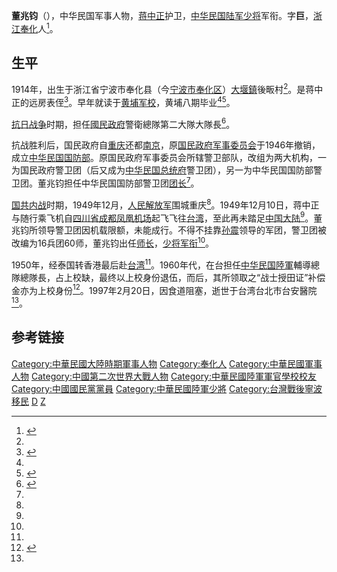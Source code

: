 '''董兆钧'''（{{bd|1914年||1997年|}}），中华民国军事人物，[[蒋中正|蒋中正]]护卫，[[中华民国陆军|中华民国陆军]][[少将|少将]]军衔。字'''巨{{ruby|柏|-{zh-tw:ㄅㄞˇ;zh-cn:bǎi}-}}'''，[[浙江|浙江]][[奉化|奉化]]人<ref name="董兆钧大堰 ">{{cite web |url=http://www1.fhnews.com.cn/gb/node2/node9/node223/userobject1ai325589.html |title=你的芳名叫大堰 |publisher=奉化新闻网 |author=作者：文/刘志强   责任编辑：雪窦山2011年夏 |date=7月25日 10:28 |accessdate=2013年6月8日 |language=zh-hans |deadurl=yes |archiveurl=https://web.archive.org/web/20110810190127/http://www1.fhnews.com.cn/gb/node2/node9/node223/userobject1ai325589.html |archivedate=2011年8月10日 }}</ref>。

==生平==
1914年，出生于浙江省宁波市奉化县（今[[宁波市|宁波市]][[奉化区|奉化区]]）[[大堰鎮|大堰鎮]]後畈村<ref name="董兆钧大堰 "/>。是蒋中正的远房表侄<ref name="董兆钧 蒋中正">{{cite web|url=http://whdszb.news365.com.cn/whsw/200811/t20081114_2094554.htm|title=蒋介石离蓉之谜|publisher=[[文汇报_(香港)|文汇报]] 读书周报|author=作者：吴昌华;郭之纯|date=2008-11-14|accessdate=2013年6月8日|language=zh-hans}}{{dead link|date=2018年4月 |bot=InternetArchiveBot |fix-attempted=yes }}</ref>。早年就读于[[黄埔军校|黄埔军校]]，黄埔八期毕业<ref name="董兆钧大堰 "/><ref name="董兆钧 黄埔">{{cite web|url=http://www.taiwan.cn/zt/lszt/hpjxzn/hpjx/xymc/200906/t20090611_919076.htm |title=黃埔軍校第八期同學錄 |publisher=纪念[[黄埔军校|黄埔军校]]成立85周年暨黄埔军校同学会成立25周年 |author= |date=時間:2008-08-19 10:48 |accessdate=2013年6月8日 |language=zh-hant}}</ref>。

[[抗日战争|抗日战争]]时期，担任[[國民政府|國民政府]]警衛總隊第二大隊大隊長<ref name="董兆钧 唐茂昊">{{cite web|url=http://www.taiwan-zhejiang.com/megazine/014/g01.htm |title=平凡平實的唐茂昊將軍 |publisher=浙江省旅台灣同鄉聯誼總會 《台浙天地》第十四期 |author=金國銓 |date= |accessdate=2013年6月8日 |language=zh-hant}}</ref>。

抗战胜利后，国民政府自[[重庆|重庆]]还都[[南京|南京]]，原[[国民政府军事委员会|国民政府军事委员会]]于1946年撤销，成立[[中华民国国防部|中华民国国防部]]。原国民政府军事委员会所辖警卫部队，改组为两大机构，一为国民政府警卫团（后又成为[[中华民国总统府|中华民国总统府]]警卫团），另一为中华民国国防部警卫团。董兆钧担任中华民国国防部警卫团[[团长|团长]]<ref name="董兆钧大堰 "/>。

[[国共内战|国共内战]]时期，1949年12月，[[人民解放军|人民解放军]]围城重庆<ref name="董兆钧 蒋中正"/>。1949年12月10日，蒋中正与随行乘飞机自[[四川省|四川省]][[成都|成都]][[凤凰机场|凤凰机场]]起飞飞往[[台湾|台湾]]，至此再未踏足[[中国大陆|中国大陆]]<ref name="董兆钧 蒋中正"/>。董兆钧所领导警卫团因机载限额，未能成行。不得不挂靠[[孙震|孙震]]领导的军团，警卫团被改编为16兵团60师，董兆钧出任[[师长|师长]]，[[少将|少将]][[军衔|军衔]]<ref name="董兆钧大堰 "/>。

1950年，经泰国转香港最后赴[[台湾|台湾]]<ref name="董兆钧大堰 "/>。1960年代，在台担任[[中华民国陸軍|中华民国陸軍]]輔導總隊總隊長，占上校缺，最终以上校身份退伍，而后，其所领取之“战士授田证”补偿金亦为上校身份<ref name="董兆钧 台湾">{{cite web|url=http://catalog.digitalarchives.tw/item/00/67/a2/ad.html |title=卷名:領袖復行視事 （三）(002-090104-00003-360) |publisher=典藏台湾 |author=[[中华民国总统府|中华民国总统府]] |date= |accessdate=2013年6月8日 |language=zh-hant}}</ref>。1997年2月20日，因食道阻塞，逝世于台湾台北市台安醫院<ref name="董兆钧大堰 "/>。

==参考链接==
{{reflist}}

{{DEFAULTSORT:Dong董兆钧}}
[[Category:中華民國大陸時期軍事人物|Category:中華民國大陸時期軍事人物]]
[[Category:奉化人|Category:奉化人]]
[[Category:中華民國軍事人物|Category:中華民國軍事人物]]
[[Category:中國第二次世界大戰人物|Category:中國第二次世界大戰人物]]
[[Category:中華民國陸軍軍官學校校友|Category:中華民國陸軍軍官學校校友]]
[[Category:中國國民黨黨員|Category:中國國民黨黨員]]
[[Category:中華民國陸軍少將|Category:中華民國陸軍少將]]
[[Category:台灣戰後寧波移民|Category:台灣戰後寧波移民]]
[[Category:蒋氏家族|D]]
[[Category:董姓|Z]]